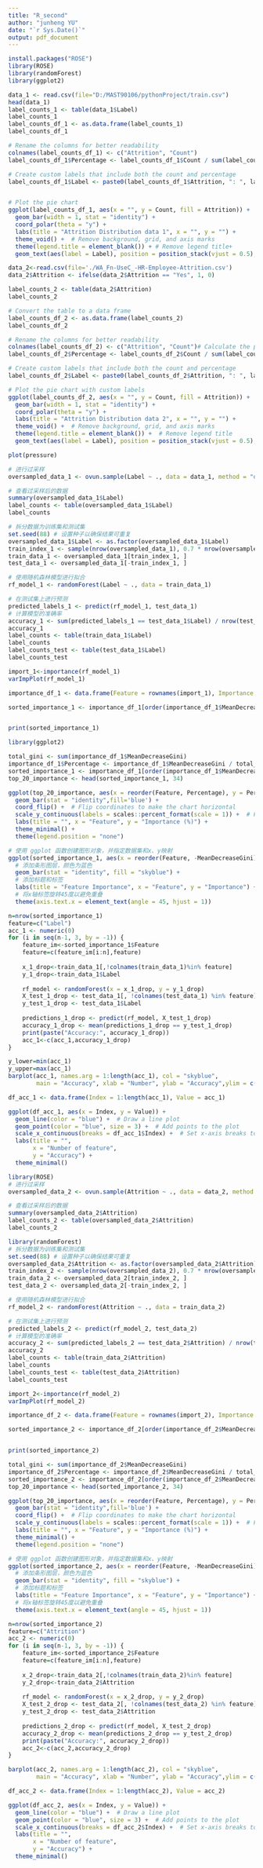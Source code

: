```yaml
---
title: "R_second"
author: "junheng YU"
date: "`r Sys.Date()`"
output: pdf_document
---
```



```R
install.packages("ROSE")
library(ROSE)
library(randomForest)
library(ggplot2)

```

```r
data_1 <- read.csv(file="D:/MAST90106/pythonProject/train.csv")
head(data_1)
label_counts_1 <- table(data_1$Label)
label_counts_1
label_counts_df_1 <- as.data.frame(label_counts_1)
label_counts_df_1
```

```R
# Rename the columns for better readability
colnames(label_counts_df_1) <- c("Attrition", "Count")
label_counts_df_1$Percentage <- label_counts_df_1$Count / sum(label_counts_df_1$Count) * 100

# Create custom labels that include both the count and percentage
label_counts_df_1$Label <- paste0(label_counts_df_1$Attrition, ": ", label_counts_df_1$Count, " (", round(label_counts_df_1$Percentage, 1), "%)")


# Plot the pie chart
ggplot(label_counts_df_1, aes(x = "", y = Count, fill = Attrition)) +
  geom_bar(width = 1, stat = "identity") +
  coord_polar(theta = "y") +
  labs(title = "Attrition Distribution data 1", x = "", y = "") +
  theme_void() +  # Remove background, grid, and axis marks
  theme(legend.title = element_blank()) + # Remove legend title+
  geom_text(aes(label = Label), position = position_stack(vjust = 0.5), color = "white", size = 5)
```



```R
data_2<-read.csv(file='./WA_Fn-UseC_-HR-Employee-Attrition.csv')
data_2$Attrition <- ifelse(data_2$Attrition == "Yes", 1, 0)

label_counts_2 <- table(data_2$Attrition)
label_counts_2
```

```R
# Convert the table to a data frame
label_counts_df_2 <- as.data.frame(label_counts_2)
label_counts_df_2
```

```R
# Rename the columns for better readability
colnames(label_counts_df_2) <- c("Attrition", "Count")# Calculate the percentage of each category
label_counts_df_2$Percentage <- label_counts_df_2$Count / sum(label_counts_df_2$Count) * 100

# Create custom labels that include both the count and percentage
label_counts_df_2$Label <- paste0(label_counts_df_2$Attrition, ": ", label_counts_df_2$Count, " (", round(label_counts_df_2$Percentage, 1), "%)")

# Plot the pie chart with custom labels
ggplot(label_counts_df_2, aes(x = "", y = Count, fill = Attrition)) +
  geom_bar(width = 1, stat = "identity") +
  coord_polar(theta = "y") +
  labs(title = "Attrition Distribution data 2", x = "", y = "") +
  theme_void() +  # Remove background, grid, and axis marks
  theme(legend.title = element_blank()) +  # Remove legend title
  geom_text(aes(label = Label), position = position_stack(vjust = 0.5), color = "white", size = 5)
```


```r
plot(pressure)
```

```R
# 进行过采样
oversampled_data_1 <- ovun.sample(Label ~ ., data = data_1, method = "over", N = nrow(data_1) * 1.7)$data

# 查看过采样后的数据
summary(oversampled_data_1$Label)
label_counts <- table(oversampled_data_1$Label)
label_counts

```

```R
# 拆分数据为训练集和测试集
set.seed(88) # 设置种子以确保结果可重复
oversampled_data_1$Label <- as.factor(oversampled_data_1$Label)
train_index_1 <- sample(nrow(oversampled_data_1), 0.7 * nrow(oversampled_data_1)) # 70% 的数据作为训练集
train_data_1 <- oversampled_data_1[train_index_1, ]
test_data_1 <- oversampled_data_1[-train_index_1, ]

# 使用随机森林模型进行拟合
rf_model_1 <- randomForest(Label ~ ., data = train_data_1)

# 在测试集上进行预测
predicted_labels_1 <- predict(rf_model_1, test_data_1)
# 计算模型的准确率
accuracy_1 <- sum(predicted_labels_1 == test_data_1$Label) / nrow(test_data_1)
accuracy_1
label_counts <- table(train_data_1$Label)
label_counts
label_counts_test <- table(test_data_1$Label)
label_counts_test
```

```R
import_1<-importance(rf_model_1)
varImpPlot(rf_model_1)
```

```R
importance_df_1 <- data.frame(Feature = rownames(import_1), Importance = import_1)

sorted_importance_1 <- importance_df_1[order(importance_df_1$MeanDecreaseGini, decreasing = TRUE), ]


print(sorted_importance_1)
```

```R
library(ggplot2)
```

```R
total_gini <- sum(importance_df_1$MeanDecreaseGini)
importance_df_1$Percentage <- importance_df_1$MeanDecreaseGini / total_gini * 100
sorted_importance_1 <- importance_df_1[order(importance_df_1$MeanDecreaseGini, decreasing = TRUE), ]
top_20_importance <- head(sorted_importance_1, 34)

ggplot(top_20_importance, aes(x = reorder(Feature, Percentage), y = Percentage, fill = Feature)) +
  geom_bar(stat = "identity",fill='blue') +
  coord_flip() +  # Flip coordinates to make the chart horizontal
  scale_y_continuous(labels = scales::percent_format(scale = 1)) +  # Format y-axis as percentage
  labs(title = "", x = "Feature", y = "Importance (%)") +
  theme_minimal() +
  theme(legend.position = "none")
```


```R
# 使用 ggplot 函数创建图形对象，并指定数据集和x、y映射
ggplot(sorted_importance_1, aes(x = reorder(Feature, -MeanDecreaseGini), y = MeanDecreaseGini)) +
  # 添加条形图层，颜色为蓝色
  geom_bar(stat = "identity", fill = "skyblue") +
  # 添加标题和标签
  labs(title = "Feature Importance", x = "Feature", y = "Importance") +
  # 将x轴标签旋转45度以避免重叠
  theme(axis.text.x = element_text(angle = 45, hjust = 1))
```


```R
n=nrow(sorted_importance_1)
feature=c("Label")
acc_1 <- numeric(0)
for (i in seq(n-1, 3, by = -1)) {
    feature_im<-sorted_importance_1$Feature
    feature=c(feature_im[i:n],feature)
    
    x_1_drop<-train_data_1[,!colnames(train_data_1)%in% feature]
    y_1_drop<-train_data_1$Label
    
    rf_model <- randomForest(x = x_1_drop, y = y_1_drop)
    X_test_1_drop <- test_data_1[, !colnames(test_data_1) %in% feature]
    y_test_1_drop <- test_data_1$Label 
    
    predictions_1_drop <- predict(rf_model, X_test_1_drop)
    accuracy_1_drop <- mean(predictions_1_drop == y_test_1_drop)
    print(paste("Accuracy:", accuracy_1_drop))
    acc_1<-c(acc_1,accuracy_1_drop)
}
```

```R
y_lower=min(acc_1)
y_upper=max(acc_1)
barplot(acc_1, names.arg = 1:length(acc_1), col = "skyblue",
        main = "Accuracy", xlab = "Number", ylab = "Accuracy",ylim = c(y_lower, y_upper))
```

```R
df_acc_1 <- data.frame(Index = 1:length(acc_1), Value = acc_1)

ggplot(df_acc_1, aes(x = Index, y = Value)) +
  geom_line(color = "blue") +  # Draw a line plot
  geom_point(color = "blue", size = 3) +  # Add points to the plot
  scale_x_continuous(breaks = df_acc_1$Index) +  # Set x-axis breaks to show all indices
  labs(title = "",
       x = "Number of feature",
       y = "Accuracy") +
  theme_minimal()
```



```R
library(ROSE)
# 进行过采样
oversampled_data_2 <- ovun.sample(Attrition ~ ., data = data_2, method = "over", N = nrow(data_2) * 1.7)$data

# 查看过采样后的数据
summary(oversampled_data_2$Attrition)
label_counts_2 <- table(oversampled_data_2$Attrition)
label_counts_2

```

```R
library(randomForest)
# 拆分数据为训练集和测试集
set.seed(88) # 设置种子以确保结果可重复
oversampled_data_2$Attrition <- as.factor(oversampled_data_2$Attrition)
train_index_2 <- sample(nrow(oversampled_data_2), 0.7 * nrow(oversampled_data_2)) # 70% 的数据作为训练集
train_data_2 <- oversampled_data_2[train_index_2, ]
test_data_2 <- oversampled_data_2[-train_index_2, ]

# 使用随机森林模型进行拟合
rf_model_2 <- randomForest(Attrition ~ ., data = train_data_2)

# 在测试集上进行预测
predicted_labels_2 <- predict(rf_model_2, test_data_2)
# 计算模型的准确率
accuracy_2 <- sum(predicted_labels_2 == test_data_2$Attrition) / nrow(test_data_2)
accuracy_2
label_counts <- table(train_data_2$Attrition)
label_counts
label_counts_test <- table(test_data_2$Attrition)
label_counts_test
```

```R
import_2<-importance(rf_model_2)
varImpPlot(rf_model_2)
```

```R
importance_df_2 <- data.frame(Feature = rownames(import_2), Importance = import_2)

sorted_importance_2 <- importance_df_2[order(importance_df_2$MeanDecreaseGini, decreasing = TRUE), ]


print(sorted_importance_2)
```

```R
total_gini <- sum(importance_df_2$MeanDecreaseGini)
importance_df_2$Percentage <- importance_df_2$MeanDecreaseGini / total_gini * 100
sorted_importance_2 <- importance_df_2[order(importance_df_2$MeanDecreaseGini, decreasing = TRUE), ]
top_20_importance <- head(sorted_importance_2, 34)

ggplot(top_20_importance, aes(x = reorder(Feature, Percentage), y = Percentage, fill = Feature)) +
  geom_bar(stat = "identity",fill='blue') +
  coord_flip() +  # Flip coordinates to make the chart horizontal
  scale_y_continuous(labels = scales::percent_format(scale = 1)) +  # Format y-axis as percentage
  labs(title = "", x = "Feature", y = "Importance (%)") +
  theme_minimal() +
  theme(legend.position = "none")
```

```R
# 使用 ggplot 函数创建图形对象，并指定数据集和x、y映射
ggplot(sorted_importance_2, aes(x = reorder(Feature, -MeanDecreaseGini), y = MeanDecreaseGini)) +
  # 添加条形图层，颜色为蓝色
  geom_bar(stat = "identity", fill = "skyblue") +
  # 添加标题和标签
  labs(title = "Feature Importance", x = "Feature", y = "Importance") +
  # 将x轴标签旋转45度以避免重叠
  theme(axis.text.x = element_text(angle = 45, hjust = 1))
```

```R
n=nrow(sorted_importance_2)
feature=c("Attrition")
acc_2 <- numeric(0)
for (i in seq(n-1, 3, by = -1)) {
    feature_im<-sorted_importance_2$Feature
    feature=c(feature_im[i:n],feature)
    
    x_2_drop<-train_data_2[,!colnames(train_data_2)%in% feature]
    y_2_drop<-train_data_2$Attrition
    
    rf_model <- randomForest(x = x_2_drop, y = y_2_drop)
    X_test_2_drop <- test_data_2[, !colnames(test_data_2) %in% feature]
    y_test_2_drop <- test_data_2$Attrition 
    
    predictions_2_drop <- predict(rf_model, X_test_2_drop)
    accuracy_2_drop <- mean(predictions_2_drop == y_test_2_drop)
    print(paste("Accuracy:", accuracy_2_drop))
    acc_2<-c(acc_2,accuracy_2_drop)
}
```

```R

barplot(acc_2, names.arg = 1:length(acc_2), col = "skyblue",
        main = "Accuracy", xlab = "Number", ylab = "Accuracy",ylim = c(y_lower, y_upper))
```

```R
df_acc_2 <- data.frame(Index = 1:length(acc_2), Value = acc_2)

ggplot(df_acc_2, aes(x = Index, y = Value)) +
  geom_line(color = "blue") +  # Draw a line plot
  geom_point(color = "blue", size = 3) +  # Add points to the plot
  scale_x_continuous(breaks = df_acc_2$Index) +  # Set x-axis breaks to show all indices
  labs(title = "",
       x = "Number of feature",
       y = "Accuracy") +
  theme_minimal()
```


